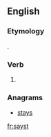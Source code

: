 ==English==

===Etymology===
{{suffix|say|st|lang=en}}.

===Verb===
{{head|en|alternative form}}

# {{alternative form of|sayest|lang=en}}

===Anagrams===
* [[stays#English|stays]]

[[fr:sayst]]